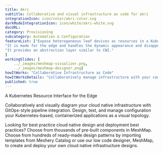 ---title: Akri  subtitle: Collaborative and visual infrastructure as code for akriintegrationIcon: icon/color/akri-color.svgdarkModeIntegrationIcon: icon/white/akri-white.svgdocURL: category: Provisioningsubcategory: Automation & ConfigurationfeatureList: ["Expose heterogeneous leaf devices as resources in a Kubernetes cluster","It is made for the edge and handles the dynamic appearance and disappearance of leaf devices.","It provides an abstraction layer similar to CNI."]workingSlides: [    ../_images/meshmap-visualizer.png,    ../_images/meshmap-designer.png]howItWorks: "Collaborative Infrastructure as Code"howItWorksDetails: "Collaboratively manage infrastructure with your coworkers synchronously sharing the same designs."published: true---<p>    A Kubernetes Resource Interface for the Edge</p><p>    Collaboratively and visually diagram your cloud native infrastructure with GitOps-style pipeline integration. Design, test, and manage configuration your Kubernetes-based, containerized applications as a visual topology.</p><p>    Looking for best practice cloud native design and deployment best practices? Choose from thousands of pre-built components in MeshMap. Choose from hundreds of ready-made design patterns by importing templates from Meshery Catalog or use our low code designer, MeshMap, to create and deploy your own cloud native infrastructure designs.</p>